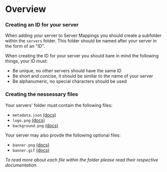# Overview

### Creating an ID for your server

When adding your server to Server Mappings you should create a subfolder within the `servers` folder. This folder should be named after your server in the form of an "ID". 

When creating the ID for your server you should bare in mind the following things, your ID must:
- Be unique, no other servers should have the same ID
- Be short and concise, it should be similar to the name of your server
- Be alphanumeric, no special characters should be used

### Creating the nessessary files

Your servers' folder must contain the following files:
- `metadata.json` [(docs)](/server-mappings/adding-servers/metadata)
- `logo.png` [(docs)](/server-mappings/adding-servers/logo)
- `background.png` [(docs)](/server-mappings/adding-servers/background)

Your server may also provde the following optional files:
- `banner.png` [(docs)](/server-mappings/adding-servers/banner)
- `banner.gif` [(docs)](/server-mappings/adding-servers/banner)

_To read more about each file within the folder please read their respective documentation._